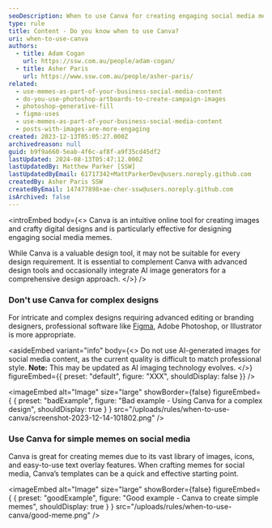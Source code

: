 ```yaml
---
seoDescription: When to use Canva for creating engaging social media memes and designs that require a touch of creativity.
type: rule
title: Content - Do you know when to use Canva?
uri: when-to-use-canva
authors:
  - title: Adam Cogan
    url: https://ssw.com.au/people/adam-cogan/
  - title: Asher Paris
    url: https://www.ssw.com.au/people/asher-paris/
related:
  - use-memes-as-part-of-your-business-social-media-content
  - do-you-use-photoshop-artboards-to-create-campaign-images
  - photoshop-generative-fill
  - figma-uses
  - use-memes-as-part-of-your-business-social-media-content
  - posts-with-images-are-more-engaging
created: 2023-12-13T05:05:27.000Z
archivedreason: null
guid: b9f9a660-5eab-4f6c-af8f-a9f35cd45df2
lastUpdated: 2024-08-13T05:47:12.000Z
lastUpdatedBy: Matthew Parker [SSW]
lastUpdatedByEmail: 61717342+MattParkerDev@users.noreply.github.com
createdBy: Asher Paris SSW
createdByEmail: 147477898+ae-cher-ssw@users.noreply.github.com
isArchived: false
---
```


<introEmbed
  body={<>
Canva is an intuitive online tool for creating images and crafty digital designs and is particularly effective for designing engaging social media memes.

While Canva is a valuable design tool, it may not be suitable for every design requirement. It is essential to complement Canva with advanced design tools and occasionally integrate AI image generators for a comprehensive design approach.
  </>}
/>
### Don't use Canva for complex designs

For intricate and complex designs requiring advanced editing or branding designers, professional software like [Figma](/figma-uses), Adobe Photoshop, or Illustrator is more appropriate.

<asideEmbed
  variant="info"
  body={<>
    Do not use AI-generated images for social media content, as the current quality is difficult to match professional style.
**Note:** This may be updated as AI imaging technology evolves.
  </>}
  figureEmbed={{
    preset: "default",
    figure: "XXX",
    shouldDisplay: false
  }}
/>

<imageEmbed
  alt="Image"
  size="large"
  showBorder={false}
  figureEmbed={ {
    preset: "badExample",
    figure: "Bad example - Using Canva for a complex design",
    shouldDisplay: true
  } }
  src="/uploads/rules/when-to-use-canva/screenshot-2023-12-14-101802.png"
/>

### Use Canva for simple memes on social media

Canva is great for creating memes due to its vast library of images, icons, and easy-to-use text overlay features. When crafting memes for social media, Canva’s templates can be a quick and effective starting point.

<imageEmbed
  alt="Image"
  size="large"
  showBorder={false}
  figureEmbed={ {
    preset: "goodExample",
    figure: "Good example - Canva to create simple memes",
    shouldDisplay: true
  } }
  src="/uploads/rules/when-to-use-canva/good-meme.png"
/>
